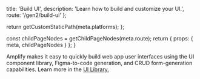
  title: 'Build UI',
  description: 'Learn how to build and customize your UI.',
  route: '/gen2/build-ui'
};

  return getCustomStaticPath(meta.platforms);
};

  const childPageNodes = getChildPageNodes(meta.route);
  return {
    props: {
      meta,
      childPageNodes
    }
  };
}

Amplify makes it easy to quickly build web app user interfaces using the UI component library, Figma-to-code generation, and CRUD form-generation capabilities. Learn more in the [UI Library.](https://ui.docs.amplify.aws)

<Overview childPageNodes={props.childPageNodes} />

